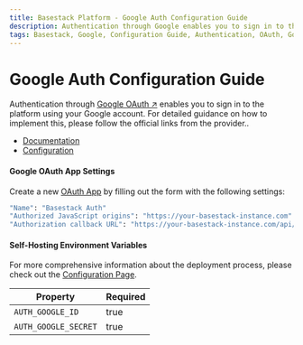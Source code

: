 ```yaml
---
title: Basestack Platform - Google Auth Configuration Guide
description: Authentication through Google enables you to sign in to the platform using your Google account.
tags: Basestack, Google, Configuration Guide, Authentication, OAuth, Google Application Settings, Self-Hosting Environment Variables
---
```



# Google Auth Configuration Guide

Authentication through [Google OAuth ↗](https://developers.google.com/identity/protocols/oauth2?ref=basestack.co) enables you to sign in to the platform using your Google account. For detailed guidance on how to implement this, please follow the official links from the provider..

- [Documentation](https://developers.google.com/identity/protocols/oauth2?ref=basestack.co)
- [Configuration](https://console.cloud.google.com/apis/credentials?ref=basestack.co)

#### Google OAuth App Settings

Create a new [OAuth App](https://console.cloud.google.com/apis/credentials?ref=basestack.co) by filling out the form with the following settings:

```bash
"Name": "Basestack Auth"
"Authorized JavaScript origins": "https://your-basestack-instance.com"
"Authorization callback URL": "https://your-basestack-instance.com/api/auth/callback/google"
```

#### Self-Hosting Environment Variables

For more comprehensive information about the deployment process, please check
out the [Configuration Page](/self-hosting).

| Property             | Required |
| -------------------- | -------- |
| `AUTH_GOOGLE_ID`     | true     |
| `AUTH_GOOGLE_SECRET` | true     |
